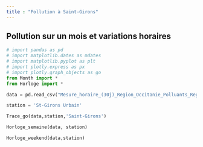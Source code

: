 ```yaml
---
title : "Pollution à Saint-Girons"
---
```


## Pollution sur un mois et variations horaires

```python
# import pandas as pd
# import matplotlib.dates as mdates
# import matplotlib.pyplot as plt
# import plotly.express as px
# import plotly.graph_objects as go
from Month import *
from Horloge import *

data = pd.read_csv("Mesure_horaire_(30j)_Region_Occitanie_Polluants_Reglementaires.csv")

station = 'St-Girons Urbain'

Trace_go(data,station,'Saint-Girons')

Horloge_semaine(data, station)

Horloge_weekend(data,station)

```
